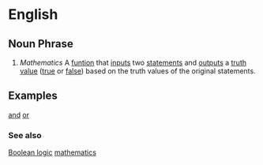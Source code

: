 =English=

==Noun Phrase==

#''Mathematics'' A [[funtion]] that [[input]]s two [[statement]]s and [[output]]s a [[truth value]] ([[true]] or [[false]]) based on the truth values of the original statements.

==Examples==

[[and]]
[[or]]

===See also===
[[Boolean logic]]
[[mathematics]]